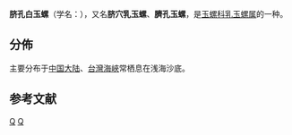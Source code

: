 {{Speciesbox
 | taxon = Polinices flemingianus
 | authority = (Recluz, 1844)
}}

'''脐孔白玉螺'''（学名：''{{lang|la |Polinices flemingianus}}''），又名'''脐穴乳玉螺'''{{r|zgdwz|page1=159}}、'''臍孔玉螺'''{{r|shelldoc_100282}}，是[[玉螺科|玉螺科]][[乳玉螺属|乳玉螺属]]的一种{{r|shell_643}}。

==分佈==
主要分布于[[中国大陆|中国大陆]]、[[台灣海峽|台灣海峽]]{{r|shell_643|shelldoc_100282}}常栖息在浅海沙底{{r|shell_643|shelldoc_100282}}。

==参考文献==
{{reflist|refs=
<ref name="shell_643">{{cite web
 |url=http://shell.sinica.edu.tw/chinese/shellbase_detail.php?science_no=643
 |title=国际贝库：脐孔白玉螺
 |publisher=台湾贝类资料库
 |access-date=2009-08-11
 |archive-date=2016-03-04
 |archive-url=https://web.archive.org/web/20160304104322/http://shell.sinica.edu.tw/chinese/shellbase_detail.php?science_no=643
 |dead-url=no
 }}</ref>
<ref name="shelldoc_100282">{{shelldoc_100282}}</ref>
<ref name="zgdwz">{{cite book |url=http://www.ecsponline.com/goods.php?id=172430 |title=中国动物志 无脊椎动物 |volume=第五十六卷 软体动物门 腹足纲 凤螺总科 玉螺总科 |chapter=玉螺总科 |editor=[[张素萍|张素萍]] |isbn=9787030473158 |publisher=[[科學出版社|科學出版社]] |language=zh-hans |access-date=2018-04-28 |archive-date=2018-04-28 |archive-url=https://web.archive.org/web/20180428011906/http://www.ecsponline.com/goods.php?id=172430 |dead-url=no }}</ref>
}}
{{Taxonbar}}
[[Category:乳玉螺屬|Q]]
[[Category:_1844年描述的动物|Q]]